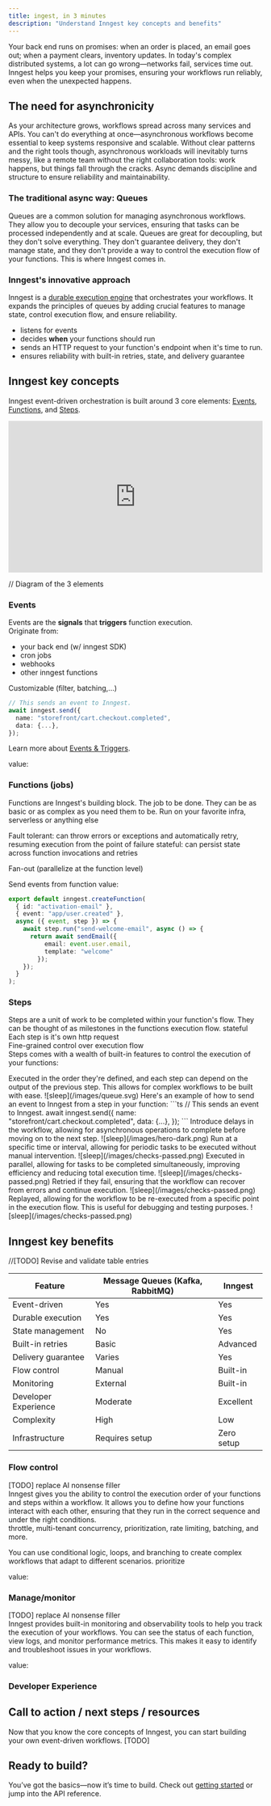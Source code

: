 ```yaml
---
title: ingest, in 3 minutes
description: "Understand Inngest key concepts and benefits"
---
```


Your back end runs on promises: when an order is placed, an email goes out; when a payment clears, inventory updates. 
In today's complex distributed systems, a lot can go wrong—networks fail, services time out. 
Inngest helps you keep your promises, ensuring your workflows run reliably, even when the unexpected happens.

## The need for asynchronicity
As your architecture grows, workflows spread across many services and APIs. You can't do everything at once—asynchronous workflows become essential to keep systems responsive and scalable. Without clear patterns and the right tools though, asynchronous workloads will inevitably turns messy, like a remote team without the right collaboration tools: work happens, but things fall through the cracks. Async demands discipline and structure to ensure reliability and maintainability. 

### The traditional async way: Queues
Queues are a common solution for managing asynchronous workflows. They allow you to decouple your services, ensuring that tasks can be processed independently and at scale. 
Queues are great for decoupling, but they don't solve everything. They don't guarantee delivery, they don't manage state, and they don't provide a way to control the execution flow of your functions. This is where Inngest comes in.

### Inngest's innovative approach 
Inngest is a [durable execution engine](https://www.inngest.com/docs/learn/how-functions-are-executed#what-is-durable-execution) that orchestrates your workflows. It expands the principles of queues by adding crucial features to manage state, control execution flow, and ensure reliability.

* listens for events 
* decides **when** your functions should run 
* sends an HTTP request to your function's endpoint when it's time to run.
* ensures reliability with built-in retries, state, and delivery guarantee 
 


## Inngest key concepts
Inngest event-driven orchestration is built around 3 core elements: [Events](./concepts#events), [Functions](./concepts#functions-jobs), and [Steps](./concepts#steps).

<iframe src="https://my.spline.design/plop-9nOY5yNVM5EOEYqypjL8NmZx-iyw/" frameborder="0" width="100%" height="300px"></iframe>

// Diagram of the 3 elements

### Events
Events are the **signals** that **triggers** function execution.  
Originate from: 
* your back end (w/ inngest SDK) 
* cron jobs 
* webhooks 
* other inngest functions

Customizable (filter, batching,...)

<Expandable
title="Event example">
```ts
// This sends an event to Inngest.
await inngest.send({
  name: "storefront/cart.checkout.completed",
  data: {...},
});
```
</Expandable>

Learn more about [Events & Triggers](https://www.inngest.com/docs/features/events-triggers).


value: 

### Functions (jobs)
Functions are Inngest's building block. The job to be done. They can be as basic or as complex as you need them to be.
Run on your favorite infra, serverless or anything else 

Fault tolerant: can throw errors or exceptions and automatically retry, resuming execution from the point of failure
stateful:
can persist state across function invocations and retries

Fan-out (parallelize at the function level)

Send events from function
value: 

```ts Function 
export default inngest.createFunction(
  { id: "activation-email" },
  { event: "app/user.created" },
  async ({ event, step }) => {
    await step.run("send-welcome-email", async () => {
      return await sendEmail({ 
          email: event.user.email, 
          template: "welcome" 
        });
    });
  }
);
```


### Steps
Steps are a unit of work to be completed within your function's flow. They can be thought of as milestones in the functions execution flow.
stateful  
Each step is it's own http request  
Fine-grained control over execution flow  
Steps comes with a wealth of built-in features to control the execution of your functions:

<Tabs>
  <Tab title="Queue" default>
    Executed in the order they're defined, and each step can depend on the output of the previous step. This allows for complex workflows to be built with ease.  
    ![sleep](/images/queue.svg)
    Here's an example of how to send an event to Inngest from a step in your function:
    ```ts 
      // This sends an event to Inngest.
      await inngest.send({
        name: "storefront/cart.checkout.completed",
        data: {...},
      });
    ```
  </Tab>
  <Tab title="Sleep">
    Introduce delays in the workflow, allowing for asynchronous operations to complete before moving on to the next step.  
    ![sleep](/images/hero-dark.png)
  </Tab>
  <Tab title="Schedule">
    Run at a specific time or interval, allowing for periodic tasks to be executed without manual intervention.  
    ![sleep](/images/checks-passed.png)
  </Tab>
    <Tab title="Parallelize">
    Executed in parallel, allowing for tasks to be completed simultaneously, improving efficiency and reducing total execution time.    
    ![sleep](/images/checks-passed.png)
  </Tab>
  <Tab title="Retry">
    Retried if they fail, ensuring that the workflow can recover from errors and continue execution.    
    ![sleep](/images/checks-passed.png)
  </Tab>
  <Tab title="Replay">
    Replayed, allowing for the workflow to be re-executed from a specific point in the execution flow. This is useful for debugging and testing purposes.    
    ![sleep](/images/checks-passed.png)
  </Tab>
</Tabs>


## Inngest key benefits
//[TODO] Revise and validate table entries
 
| Feature            | Message Queues (Kafka, RabbitMQ)                | Inngest                                         |
|--------------------|-------------------------------------------------|-------------------------------------------------|
| Event-driven       | <Icon icon="check" iconType="solid" /> Yes      | <Icon icon="check" iconType="solid" /> Yes      |
| Durable execution  | <Icon icon="check" iconType="solid" /> Yes      | <Icon icon="check" iconType="solid" /> Yes      |
| State management   | <Icon icon="xmark" iconType="solid" color="red" /> No | <Icon icon="check" iconType="solid" /> Yes      |
| Built-in retries   | <Icon icon="check" iconType="solid" /> Basic    | <Icon icon="check" iconType="solid" /> Advanced |
| Delivery guarantee | <Icon icon="triangle-exclamation" iconType="solid" color="orange" /> Varies | <Icon icon="check" iconType="solid" /> Yes      |
| Flow control       | <Icon icon="xmark" iconType="solid" color="red" /> Manual | <Icon icon="check" iconType="solid" /> Built-in |
| Monitoring         | <Icon icon="triangle-exclamation" iconType="solid" color="orange" /> External | <Icon icon="check" iconType="solid" /> Built-in |
| Developer Experience | <Icon icon="triangle-exclamation" iconType="solid" color="orange" /> Moderate | <Icon icon="check" iconType="solid" /> Excellent |
| Complexity        | <Icon icon="xmark" iconType="solid" color="red" /> High | <Icon icon="check" iconType="solid" /> Low      |
| Infrastructure   | <Icon icon="xmark" iconType="solid" color="red" /> Requires setup | <Icon icon="check" iconType="solid"/> Zero setup |

### Flow control
[TODO] replace AI nonsense filler  
Inngest gives you the ability to control the execution order of your functions and steps within a workflow. It allows you to define how your functions interact with each other, ensuring that they run in the correct sequence and under the right conditions.  
throttle, multi-tenant concurrency, prioritization, rate limiting, batching, and more.

You can use conditional logic, loops, and branching to create complex workflows that adapt to different scenarios. 
prioritize

value: 

### Manage/monitor
[TODO] replace AI nonsense filler  
Inngest provides built-in monitoring and observability tools to help you track the execution of your workflows. You can see the status of each function, view logs, and monitor performance metrics. This makes it easy to identify and troubleshoot issues in your workflows.

value: 

### Developer Experience


## Call to action / next steps / resources
Now that you know the core concepts of Inngest, you can start building your own event-driven workflows.
[TODO]

## Ready to build?
You’ve got the basics—now it’s time to build. Check out [getting started](https://www.inngest.com/docs/getting-started/nextjs-quick-start) or jump into the API reference.